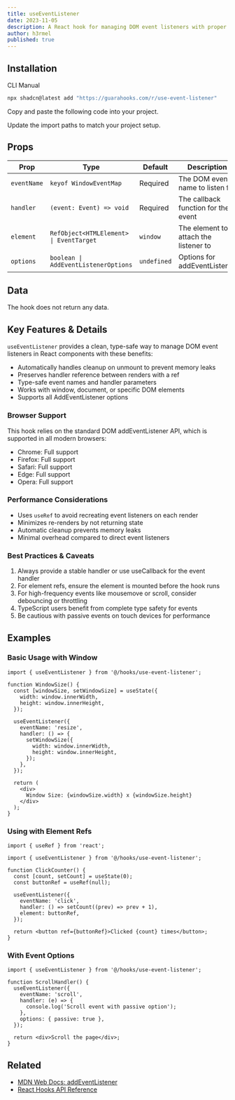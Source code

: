 ```yaml
---
title: useEventListener
date: 2023-11-05
description: A React hook for managing DOM event listeners with proper cleanup.
author: h3rmel
published: true
---
```


<HookPreview name="use-event-listener-demo" />

## Installation

<Tabs defaultValue="cli">

<TabsList>
  <TabsTrigger value="cli">CLI</TabsTrigger>
  <TabsTrigger value="manual">Manual</TabsTrigger>
</TabsList>
<TabsContent value="cli">

```bash
npx shadcn@latest add "https://guarahooks.com/r/use-event-listener"
```

</TabsContent>
<TabsContent value="manual">

<Steps>

<Step>Copy and paste the following code into your project.</Step>

<HookSource name="use-event-listener" />

<Step>Update the import paths to match your project setup.</Step>

</Steps>

</TabsContent>

</Tabs>

## Props

| Prop        | Type                                    | Default     | Description                           |
| ----------- | --------------------------------------- | ----------- | ------------------------------------- |
| `eventName` | `keyof WindowEventMap`                  | Required    | The DOM event name to listen for      |
| `handler`   | `(event: Event) => void`                | Required    | The callback function for the event   |
| `element`   | `RefObject<HTMLElement> \| EventTarget` | `window`    | The element to attach the listener to |
| `options`   | `boolean \| AddEventListenerOptions`    | `undefined` | Options for addEventListener          |

## Data

The hook does not return any data.

## Key Features & Details

`useEventListener` provides a clean, type-safe way to manage DOM event listeners in React components with these benefits:

- Automatically handles cleanup on unmount to prevent memory leaks
- Preserves handler reference between renders with a ref
- Type-safe event names and handler parameters
- Works with window, document, or specific DOM elements
- Supports all AddEventListener options

### Browser Support

This hook relies on the standard DOM addEventListener API, which is supported in all modern browsers:

- Chrome: Full support
- Firefox: Full support
- Safari: Full support
- Edge: Full support
- Opera: Full support

### Performance Considerations

- Uses `useRef` to avoid recreating event listeners on each render
- Minimizes re-renders by not returning state
- Automatic cleanup prevents memory leaks
- Minimal overhead compared to direct event listeners

### Best Practices & Caveats

1. Always provide a stable handler or use useCallback for the event handler
2. For element refs, ensure the element is mounted before the hook runs
3. For high-frequency events like mousemove or scroll, consider debouncing or throttling
4. TypeScript users benefit from complete type safety for events
5. Be cautious with passive events on touch devices for performance

## Examples

### Basic Usage with Window

```tsx
import { useEventListener } from '@/hooks/use-event-listener';

function WindowSize() {
  const [windowSize, setWindowSize] = useState({
    width: window.innerWidth,
    height: window.innerHeight,
  });

  useEventListener({
    eventName: 'resize',
    handler: () => {
      setWindowSize({
        width: window.innerWidth,
        height: window.innerHeight,
      });
    },
  });

  return (
    <div>
      Window Size: {windowSize.width} x {windowSize.height}
    </div>
  );
}
```

### Using with Element Refs

```tsx
import { useRef } from 'react';

import { useEventListener } from '@/hooks/use-event-listener';

function ClickCounter() {
  const [count, setCount] = useState(0);
  const buttonRef = useRef(null);

  useEventListener({
    eventName: 'click',
    handler: () => setCount((prev) => prev + 1),
    element: buttonRef,
  });

  return <button ref={buttonRef}>Clicked {count} times</button>;
}
```

### With Event Options

```tsx
import { useEventListener } from '@/hooks/use-event-listener';

function ScrollHandler() {
  useEventListener({
    eventName: 'scroll',
    handler: (e) => {
      console.log('Scroll event with passive option');
    },
    options: { passive: true },
  });

  return <div>Scroll the page</div>;
}
```

## Related

- [MDN Web Docs: addEventListener](mdc:https://developer.mozilla.org/en-US/docs/Web/API/EventTarget/addEventListener)
- [React Hooks API Reference](mdc:https://reactjs.org/docs/hooks-reference.html)
